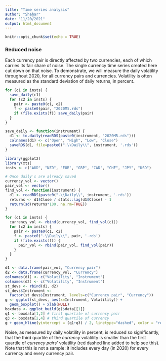 ```yaml
---
title: "Time series analysis"
author: "Shah̠ar"
date: "11/20/2021"
output: html_document
---
```


```r
knitr::opts_chunk$set(echo = TRUE)
```
### Reduced noise
Each currency pair is directly affected by two currencies, each of which carries its fair share of noise.
The single currency time series created here cut down on that noise. To demonstrate, we will measure the daily volatility throughout 2020, for all currency pairs and currencies. Volatility is often measured as the standard deviation of daily returns, in percent.

```r
for (c1 in insts) {
  save_daily(c1)
  for (c2 in insts) {
    pair <- paste0(c1, c2)
    f <- paste0(pair, "2020M5.rds")
    if (file.exists(f)) save_daily(pair)
  }
}

save_daily <- function(instrument) {
  d1 <- to.daily(readRDS(paste0(instrument, "2020M5.rds")))
  colnames(d1) <- c("Open", "High", "Low", "Close")
  saveRDS(d1, file=paste0(".\\Daily\\", instrument, '.rds'))
}
```
```r
library(ggplot2)
library(xts)
insts <- c("AUD", "NZD", "EUR", "GBP", "CAD", "CHF", "JPY", "USD")

# Once daily's are already saved
currency_vol <- vector()
pair_vol <- vector()
find_vol <- function(instrument) {
  d1 <- readRDS(paste0(".\\Daily\\", instrument, '.rds'))
  returns <- d1$Close / stats::lag(d1$Close) - 1
  return(sd(returns*100, na.rm=TRUE))
}

for (c1 in insts) {
  currency_vol <- rbind(currency_vol, find_vol(c1))
  for (c2 in insts) {
    pair <- paste0(c1, c2)
    f <- paste0(".\\Daily\\", pair, '.rds')
    if (file.exists(f)) {
      pair_vol <- rbind(pair_vol, find_vol(pair))
    }
  }
}

d1 <- data.frame(pair_vol, "Currency pair")
d2 <- data.frame(currency_vol, "Currency")
colnames(d1) <- c("Volatility", "Instrument")
colnames(d2) <- c("Volatility", "Instrument")
st_devs <- rbind(d1, d2)
st_devs$Instrument <-
  factor(st_devs$Instrument, levels=c("Currency pair", "Currency"))
g <- ggplot(st_devs, aes(x=Instrument, Volatility)) +
  geom_boxplot() + xlab(NULL)
boxdata <- ggplot_build(g)$data[[1]]
q1 <- boxdata[1,2] # first quartile of currency pair
q3 <- boxdata[2,4] # third quartile of currency
g + geom_hline(yintercept = (q1+q3) / 2, linetype="dashed", color = "red")

```

Noise, as measured by daily volatility in percent, is reduced so significantly, that the third quartile of the _currency_ volatility is smaller than the first quartile of _currency pairs_' volatility (red dashed line added to help see this). Note that this is not a sample: it includes every day (in 2020) for every currency and every currency pair.
